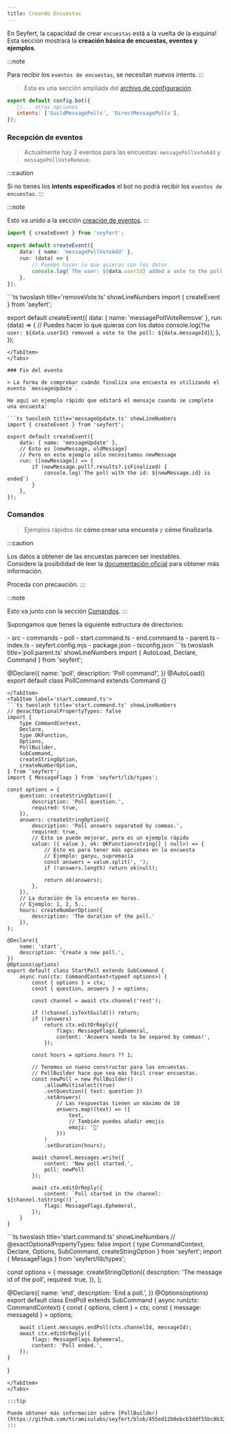 ```yaml
---
title: Creando Encuestas
---
```


En Seyfert, la capacidad de crear `encuestas` está a la vuelta de la esquina!<br/>
Esta sección mostrará la **creación básica de encuestas, eventos y ejemplos**.

:::note

Para recibir los `eventos de encuestas`, se necesitan nuevos intents.
:::

<Tabs>
<TabItem label='Gateway Intents'>

> Esta es una sección ampliada del [archivo de configuración](/es/getting-started/setup-project#configuración).

```js title='seyfert.config.mjs' showLineNumbers
export default config.bot({
   //... otras opciones
   intents: ['GuildMessagePolls', 'DirectMessagePolls'],
});
```
</TabItem>
</Tabs>

### Recepción de eventos

> Actualmente hay 2 eventos para las encuestas: `messagePollVoteAdd` y `messagePollVoteRemove`.

:::caution

Si no tienes los **intents especificados** el bot no podrá recibir los `eventos de encuestas`.
:::

:::note

Esto va unido a la sección [creación de eventos](/es/getting-started/listening-events).
:::
<Tabs>
<TabItem label='events/addVote.ts'>
```ts twoslash title='addVote.ts' showLineNumbers
import { createEvent } from 'seyfert';

export default createEvent({
    data: { name: 'messagePollVoteAdd' },
    run: (data) => {
        // Puedes hacer lo que quieras con los datos
        console.log(`The user: ${data.userId} added a vote to the poll: ${data.messageId}`);
    },
});
```
</TabItem>

<TabItem label='events/removeVote.ts'>
```ts twoslash title='removeVote.ts' showLineNumbers
import { createEvent } from 'seyfert';

export default createEvent({
    data: { name: 'messagePollVoteRemove' },
    run: (data) => {
        // Puedes hacer lo que quieras con los datos
        console.log(`The user: ${data.userId} removed a vote to the poll: ${data.messageId}`);
    },
});
```
</TabItem>
</Tabs>

### Fin del evento

> La forma de comprobar cuándo finaliza una encuesta es utilizando el evento `messageUpdate`.

He aquí un ejemplo rápido que editará el mensaje cuando se complete una encuesta:

```ts twoslash title='messageUpdate.ts' showLineNumbers
import { createEvent } from 'seyfert';

export default createEvent({
    data: { name: 'messageUpdate' },
    // Esto es [newMessage, oldMessage]
    // Pero en este ejemplo sólo necesitamos newMessage
    run: ([newMessage]) => {
        if (newMessage.poll?.results?.isFinalized) {
            console.log(`The poll with the id: ${newMessage.id} is ended`)
        }
    },
});
```

### Comandos

> Ejemplos rápidos de **cómo crear una encuesta** y **cómo finalizarla**.

:::caution

Los datos a obtener de las encuestas parecen ser inestables.<br/>
Considere la posibilidad de leer la [documentación oficial](https://discord.com/developers/docs/resources/poll#poll-results-object) para obtener más información.

Proceda con precaución.
:::

:::note

Esto va junto con la sección [Comandos](/es/commands/options).
:::

Supongamos que tienes la siguiente estructura de directorios:

<FileTree>
- src
 - commands
	- poll
	 	- start.command.ts
	 	- end.command.ts
	 	- parent.ts
 - index.ts
- seyfert.config.mjs
- package.json
- tsconfig.json
</FileTree>

<Tabs>
<TabItem label='parent.ts'>
```ts twoslash title='poll.parent.ts' showLineNumbers
import { AutoLoad, Declare, Command } from 'seyfert';

@Declare({
    name: 'poll',
    description: 'Poll command!',
})
@AutoLoad()
export default class PollCommand extends Command {}

```
</TabItem>
<TabItem label='start.command.ts'>
```ts twoslash title='start.command.ts' showLineNumbers
// @exactOptionalPropertyTypes: false
import { 
    type CommandContext,
    Declare,
    type OKFunction,
    Options,
    PollBuilder,
    SubCommand,
    createStringOption,
    createNumberOption,
} from 'seyfert';
import { MessageFlags } from 'seyfert/lib/types';

const options = {
    question: createStringOption({
        description: 'Poll question.',
        required: true,
    }),
    answers: createStringOption({
        description: 'Poll answers separated by commas.',
        required: true,
        // Esto se puede mejorar, pero es un ejemplo rápido
        value: ({ value }, ok: OKFunction<string[] | null>) => {
            // Esto es para tener más opciones en la encuesta
            // Ejemplo: ganyu, supremacía
            const answers = value.split(', ');
            if (!answers.length) return ok(null);
            
            return ok(answers);
        },
    }),
    // La duración de la encuesta en horas.
    // Ejemplo: 1, 2, 5...
    hours: createNumberOption({
        description: 'The duration of the poll.'
    }),
};

@Declare({
    name: 'start',
    description: 'Create a new poll.',
})
@Options(options)
export default class StartPoll extends SubCommand {
    async run(ctx: CommandContext<typeof options>) {
        const { options } = ctx;
        const { question, answers } = options;

        const channel = await ctx.channel('rest');

        if (!channel.isTextGuild()) return;
        if (!answers)
            return ctx.editOrReply({
                flags: MessageFlags.Ephemeral,
                content: 'Answers needs to be separed by commas!',
            });

        const hours = options.hours ?? 1;

        // Tenemos un nuevo constructor para las encuestas.
        // PollBuilder hace que sea más fácil crear encuestas.
        const newPoll = new PollBuilder()
            .allowMultiselect(true)
            .setQuestion({ text: question })
            .setAnswers(
                // Las respuestas tienen un máximo de 10              
                answers.map((text) => ({ 
                    text,
                    // También puedes añadir emojis
                    emoji: '🐐'
                }))
            )
            .setDuration(hours);

        await channel.messages.write({
            content: 'New poll started.',
            poll: newPoll
        });

        await ctx.editOrReply({
            content: `Poll started in the channel: ${channel.toString()}`,
            flags: MessageFlags.Ephemeral,
        });
    }
}
```
</TabItem>
<TabItem label='end.command.ts'>
```ts twoslash title='start.command.ts' showLineNumbers
// @exactOptionalPropertyTypes: false
import { 
    type CommandContext,
    Declare,
    Options,
    SubCommand,
    createStringOption
} from 'seyfert';
import { MessageFlags } from 'seyfert/lib/types';

const options = {
    message: createStringOption({
        description: 'The message id of the poll',
        required: true,
    }),
};

@Declare({
    name: 'end',
    description: 'End a poll.',
})
@Options(options)
export default class EndPoll extends SubCommand {
    async run(ctx: CommandContext<typeof options>) {
        const { options, client } = ctx;
        const { message: messageId } = options;

        await client.messages.endPoll(ctx.channelId, messageId);
        await ctx.editOrReply({
            flags: MessageFlags.Ephemeral,
            content: 'Poll ended.',
        });
    }
}
```
</TabItem>
</Tabs>

:::tip

Puede obtener más información sobre [PollBuilder](https://github.com/tiramisulabs/seyfert/blob/455ed12b0ebcb3ddf55bc8b3274b0ce904becc62/src/builders/Poll.ts#L4).
:::